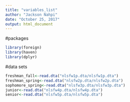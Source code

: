 ```yaml
---
title: "variables_list"
author: "Jackson Nahpi"
date: "October 25, 2017"
output: html_document
---
```

#packages
```R
library(foreign)
library(haven)
library(dplyr)
```
#data sets
```R
freshman_fall<-read.dta("nlsfw1p.dta/nlsfw1p.dta")
freshman_spring<-read.dta("nlsfw2p.dta/nlsfw2p.dta")
sophomore_spring<-read.dta("nlsfw3p.dta/nlsfw3p.dta")
junior<-read.dta("nlsfw4p.dta/nlsfw4p.dta")
senior<-read.dta("nlsfw5p.dta/nlsfw5p.dta")
```
